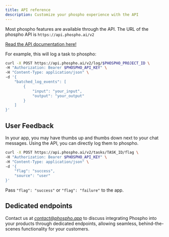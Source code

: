 ```yaml
---
title: API reference
description: Customize your phospho experience with the API
---
```


Most phospho features are available through the API. The URL of the phospho API is `https://api.phospho.ai/v2`

[Read the API documentation here!](https://api.phospho.ai/v2/redoc)

For example, this will log a task to phospho:

```bash
curl -X POST https://api.phospho.ai/v2/log/$PHOSPHO_PROJECT_ID \
-H "Authorization: Bearer $PHOSPHO_API_KEY" \
-H "Content-Type: application/json" \
-d '{
    "batched_log_events": [
        {
            "input": "your_input",
            "output": "your_output"
        }
    ]
}'
```

## User Feedback

In your app, you may have thumbs up and thumbs down next to your chat messages. Using the API, you can directly log them to phospho.

```bash
curl -X POST https://api.phospho.ai/v2/tasks/TASK_ID/flag \
-H "Authorization: Bearer $PHOSPHO_API_KEY" \
-H "Content-Type: application/json" \
-d '{
    "flag": "success",
    "source": "user"
}'
```

Pass `"flag": "success"` or `"flag": "failure"` to the app.

## Dedicated endpoints

Contact us at *contact@phospho.app* to discuss integrating Phospho into your products through dedicated endpoints, allowing seamless, behind-the-scenes functionality for your customers.
